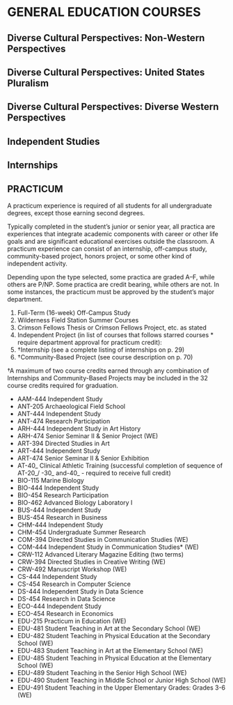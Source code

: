 # GENERAL EDUCATION COURSES


## Diverse Cultural Perspectives: Non-Western Perspectives



## Diverse Cultural Perspectives: United States Pluralism



## Diverse Cultural Perspectives: Diverse Western Perspectives



## Independent Studies



## Internships



## PRACTICUM

A practicum experience is required of all students for all undergraduate degrees, except those earning second degrees.  

Typically completed in the student’s junior or senior year, all practica are experiences that integrate academic components with career or other life goals and are significant educational exercises outside the classroom.  A practicum experience can consist of an internship, off-campus study, community-based project, honors project, or some other kind of independent activity.

Depending upon the type selected, some practica are graded A–F, while others are P/NP. Some practica are credit bearing, while others are not. In some instances, the practicum must be approved by the student’s major department. 

1. Full-Term (16-week) Off-Campus Study 
2. Wilderness Field Station Summer Courses 
3. Crimson Fellows Thesis or Crimson Fellows Project, etc. as stated
4. Independent Project (in list of courses that follows starred courses * require department approval for practicum credit): 
5. †Internship (see a complete listing of internships on p. 29)
6. †Community-Based Project (see course description on p. 70)

†A maximum of two course credits earned through any combination of Internships and Community-Based Projects may be included in the 32 course credits required for graduation.

- AAM-444 Independent Study
- ANT-205 Archaeological Field School
- ANT-444 Independent Study
- ANT-474 Research Participation
- ARH-444 Independent Study in Art History
- ARH-474 Senior Seminar II & Senior Project (WE)
- ART-394 Directed Studies in Art
- ART-444 Independent Study
- ART-474 Senior Seminar II & Senior Exhibition
- AT-40_ Clinical Athletic Training (successful completion of sequence of AT-20_/ -30_ and-40_ - required to receive full credit)
- BIO-115 Marine Biology
- BIO-444 Independent Study
- BIO-454 Research Participation
- BIO-462 Advanced Biology Laboratory I
- BUS-444 Independent Study
- BUS-454 Research in Business
- CHM-444 Independent Study
- CHM-454 Undergraduate Summer Research
- COM-394 Directed Studies in Communication Studies (WE)
- COM-444 Independent Study in Communication Studies* (WE)
- CRW-112 Advanced Literary Magazine Editing (two terms)
- CRW-394 Directed Studies in Creative Writing (WE)
- CRW-492 Manuscript Workshop (WE)
- CS-444 Independent Study
- CS-454 Research in Computer Science
- DS-444 Independent Study in Data Science
- DS-454 Research in Data Science
- ECO-444 Independent Study
- ECO-454 Research in Economics
- EDU-215 Practicum in Education (WE)
- EDU-481 Student Teaching in Art at the Secondary School (WE)
- EDU-482 Student Teaching in Physical Education at the Secondary School (WE)
- EDU-483 Student Teaching in Art at the Elementary School (WE)
- EDU-485 Student Teaching in Physical Education at the Elementary School (WE)
- EDU-489 Student Teaching in the Senior High School (WE)
- EDU-490 Student Teaching in Middle School or Junior High School (WE)
- EDU-491 Student Teaching in the Upper Elementary Grades: Grades 3-6 (WE)





